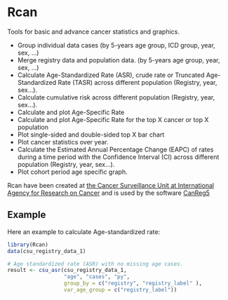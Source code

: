 
# Rcan

Tools for basic and advance cancer statistics and graphics.

* Group individual data cases (by 5-years age group, ICD group, year, sex, ...)
* Merge registry data and population data. (by 5-years age group, year, sex, ...)
* Calculate Age-Standardized Rate (ASR), crude rate or Truncated Age-Standardized Rate (TASR) across different population (Registry, year, sex...).
* Calculate cumulative risk across different population (Registry, year, sex...).
* Calculate and plot Age-Specific Rate
* Calculate and plot Age-Specific Rate for the top X cancer or top X population
* Plot single-sided and double-sided  top X bar chart
* Plot cancer statistics over year.
* Calculate the Estimated Annual Percentage Change (EAPC) of rates during a time period with the Confidence Interval (CI) across different population (Registry, year, sex...).
* Plot cohort period age specific graph.

Rcan have been created at [the Cancer Surveillance Unit at International Agency for Research on Cancer](https://www.iarc.fr/en/research-groups/sec1/index.php) and 
is used by the software [CanReg5](http://www.iacr.com.fr/index.php?option=com_content&view=article&id=9:canreg5&catid=68&Itemid=445)



## Example

Here an example to calculate Age-standardized rate:

```r
library(Rcan)
data(csu_registry_data_1)

# Age standardized rate (ASR) with no missing age cases.
result <- csu_asr(csu_registry_data_1, 
                  "age", "cases", "py",
                  group_by = c("registry", "registry_label" ),
                  var_age_group = c("registry_label"))
```

